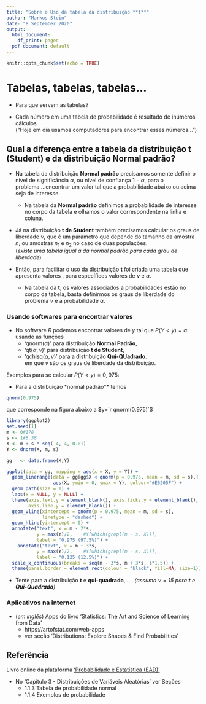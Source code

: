 ```yaml
---
title: "Sobre o Uso da tabela da distribuição **t**"
author: "Markus Stein"
date: "8 September 2020"
output:
  html_document:
    df_print: paged
  pdf_document: default
---
```


```r
knitr::opts_chunk$set(echo = TRUE)
```

# Tabelas, tabelas, tabelas...
* Para que servem as tabelas?  

* Cada número em uma tabela de probabilidade é resultado de inúmeros cálculos  
("Hoje em dia usamos computadores para encontrar esses números...")  

## Qual a diferença entre a tabela da distribuição **t  (Student)** e da distribuição **Normal padrão**?

* Na tabela da distribuição **Normal padrão** precisamos somente definir o nível de significância $\alpha$, ou nível de confiança $1-\alpha$, para o problema....encontrar um valor tal que a probabilidade abaixo ou acima seja de interesse.  
    + Na tabela da **Normal padrão** definimos a probabilidade de interesse no corpo da tabela e olhamos o valor correspondente na linha e coluna.  

* Já na distribuição **t de Student** também precisamos calcular os graus de liberdade $\nu$, que é um parâmetro que depende do tamanho da amostra $n$, ou amostras $n_1$ e $n_2$ no caso de duas populações.  
(*existe uma tabela igual a da normal padrão para cada grau de liberdade*)

* Então, para facilitar o uso da distribuição **t** foi criada uma tabela que apresenta valores , para específicos valores de $\nu$ e $\alpha$.
    + Na tabela da **t**, os valores associados a probabilidades estão no corpo da tabela, basta definirmos os graus de liberdade do problema $\nu$ e a probabilidade $\alpha$.  


### Usando softwares para encontrar valores
* No software *R* podemos encontrar valores de $y$ tal que $P(Y < y) = \alpha$ usando as funções   
    + 'qnorm($\alpha$)' para distribuição **Normal Padrão**,  
    + 'qt($\alpha, \nu$)' para distribuição **t de Student**,    
    + 'qchisq($\alpha, \nu$)' para a distribuição **Qui-QUadrado**.  
em que $\nu$ são os graus de liberdade da distribuição.  

\clearpage
Exemplos para se calcular $P(Y < y) = 0,975$:

* Para a distribuição *normal padrão** temos

```r
qnorm(0.975)
```

que corresponde na figura abaixo a $y=`r qnorm(0.975)`$  

```r
library(ggplot2)
set.seed(1)
m <- 0#178
s <- 1#8.38
X <- m + s * seq(-4, 4, 0.01)
Y <- dnorm(X, m, s)

gg   <- data.frame(X,Y)

ggplot(data = gg, mapping = aes(x = X, y = Y)) + 
  geom_linerange(data = gg[gg$X < qnorm(p = 0.975, mean = m, sd = s),], 
                 aes(X, ymin = 0, ymax = Y), colour="#E6205F") + 
  geom_path(size = 1) +
  labs(x = NULL, y = NULL) + 
  theme(axis.text.y = element_blank(), axis.ticks.y = element_blank(), 
        axis.line.y = element_blank()) + 
  geom_vline(xintercept = qnorm(p = 0.975, mean = m, sd = s), 
             linetype = "dashed") + 
  geom_hline(yintercept = 0) + 
  annotate("text", x = m - 2*s, 
           y = max(Y)/2,    #Y[which(grepl(m - s, X))], 
           label = "0.975 (97.5%)") + 
    annotate("text", x = m + 3*s, 
           y = max(Y)/2,    #Y[which(grepl(m - s, X))], 
           label = "0.125 (12.5%)") + 
  scale_x_continuous(breaks = seq(m - 3*s, m + 3*s, s*1.5)) +
  theme(panel.border = element_rect(colour = "black", fill=NA, size=1))
```


* Tente para a distribuição **t** e **qui-quadrado**,... . *(assuma $\nu = 15$ para **t** e **Qui-Quadrado**)*

### Aplicativos na internet  

* (*em inglês*) Apps do livro 'Statistics: The Art and Science of Learning from Data'
    + https://artofstat.com/web-apps
    + ver seção 'Distributions: Explore Shapes & Find Probabilities'

<!-- https://www.statsandr.com/blog/ - blog com analises... -->


## Referência

Livro online da plataforma ['Probabilidade e Estatística (EAD)'](https://www.ufrgs.br/probabilidade-estatistica/livro/index.html)  

* No 'Capítulo 3 - Distribuições de Variáveis Aleatórias' ver Seções   
    + 1.1.3 Tabela de probabilidade normal   
    + 1.1.4 Exemplos de probabilidade  
